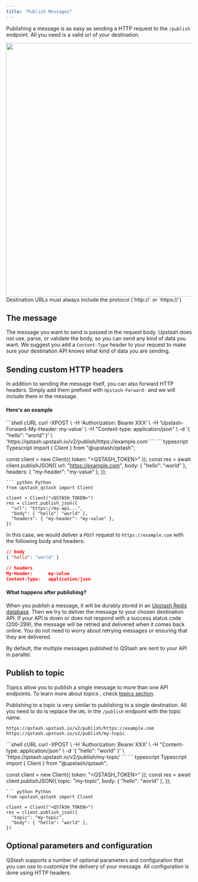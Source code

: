 ```yaml
---
title: "Publish Messages"
---
```



Publishing a message is as easy as sending a HTTP request to the `/publish`
endpoint. All you need is a valid url of your destination.

<Frame caption="Send a message via the Upstash Console">
  <img src="/img/qstash/publish.png" width="688" />
</Frame>

<Info>
Destination URLs must always include the protocol (`http://` or `https://`)
</Info>

## The message

The message you want to send is passed in the request body. Upstash does not
use, parse, or validate the body, so you can send any kind of data you want. We
suggest you add a `Content-Type` header to your request to make sure your
destination API knows what kind of data you are sending.

## Sending custom HTTP headers

In addition to sending the message itself, you can also forward HTTP headers.
Simply add them prefixed with `Upstash-Forward-` and we will include them in the
message.

#### Here's an example

<CodeGroup>
```shell cURL
curl -XPOST \
    -H 'Authorization: Bearer XXX' \
    -H 'Upstash-Forward-My-Header: my-value' \
    -H "Content-type: application/json" \
    -d '{ "hello": "world" }' \
    'https://qstash.upstash.io/v2/publish/https://example.com'
```
``` typescript Typescript
import { Client } from "@upstash/qstash";

const client = new Client({ token: "<QSTASH_TOKEN>" });
const res = await client.publishJSON({
  url: "https://example.com",
  body: { "hello": "world" },
  headers: { "my-header": "my-value" },
});
```
``` python Python
from upstash_qstash import Client

client = Client("<QSTASH_TOKEN>")
res = client.publish_json({
  "url": "https://my-api...",
  "body": { "hello": "world" },
  "headers": { "my-header": "my-value" },
})
```
</CodeGroup>

In this case, we would deliver a `POST` request to `https://example.com` with
the following body and headers:

```json
// body
{ "hello": "world" }

// headers
My-Header:      my-value
Content-Type:   application/json
```

#### What happens after publishing?

When you publish a message, it will be durably stored in an
[Upstash Redis database](https://upstash.com/redis). Then we try to deliver the
message to your chosen destination API. If your API is down or does not respond
with a success status code (200-299), the message will be retried and delivered
when it comes back online. You do not need to worry about retrying messages or
ensuring that they are delivered.

By default, the multiple messages publshed to QStash are sent to your API in parallel.

## Publish to topic

Topics allow you to publish a single message to more than one API endpoints. To
learn more about topics , check [topics section](/qstash/features/topics).

Publishing to a topic is very similar to publishing to a single destination. All
you need to do is replace the `URL` in the `/publish` endpoint with the topic
name.

```
https://qstash.upstash.io/v2/publish/https://example.com
https://qstash.upstash.io/v2/publish/my-topic
```

<CodeGroup>
```shell cURL
curl -XPOST \
    -H 'Authorization: Bearer XXX' \
    -H "Content-type: application/json" \
    -d '{ "hello": "world" }' \
    'https://qstash.upstash.io/v2/publish/my-topic'
```
``` typescript Typescript
import { Client } from "@upstash/qstash";

const client = new Client({ token: "<QSTASH_TOKEN>" });
const res = await client.publishJSON({
  topic: "my-topic",
  body: { "hello": "world" },
});
```
``` python Python
from upstash_qstash import Client

client = Client("<QSTASH_TOKEN>")
res = client.publish_json({
  "topic": "my-topic",
  "body": { "hello": "world" },
})
```
</CodeGroup>

## Optional parameters and configuration

QStash supports a number of optional parameters and configuration that you can
use to customize the delivery of your message. All configuration is done using
HTTP headers.

